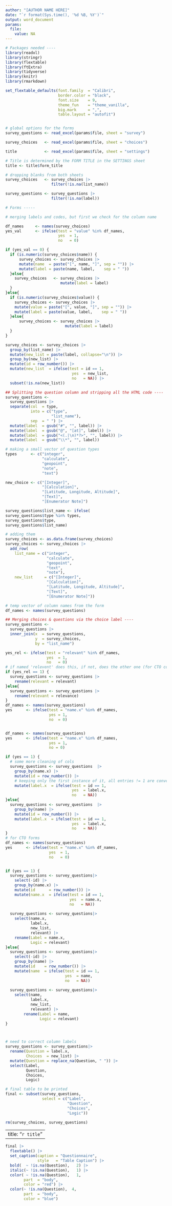---
author: "[AUTHOR NAME HERE]"
date: "`r format(Sys.time(), '%d %B, %Y')`"
output: word_document
params:
  file:
    value: NA
---

```{r setup, include = FALSE}
# Packages needed ----
library(readxl)
library(stringr)
library(flextable)
library(ftExtra)
library(tidyverse)
library(knitr)
library(rmarkdown)

set_flextable_defaults(font.family  = "Calibri",
                       border.color = "black",  
                       font.size    = 9, 
                       theme_fun    = "theme_vanilla",
                       big.mark     = ",", 
                       table.layout = "autofit")


# global options for the forms
survey_questions <- read_excel(params$file, sheet = "survey")

survey_choices   <- read_excel(params$file, sheet = "choices")

title            <- read_excel(params$file, sheet = "settings")

# Title is determined by the FORM TITLE in the SETTINGS sheet
title <- title$form_title

# dropping blanks from both sheets
survey_choices   <- survey_choices |>
                    filter(!is.na(list_name))

survey_questions <- survey_questions |>
                    filter(!is.na(label))

# Forms -----

# merging labels and codes, but first we check for the column name

df_names     <- names(survey_choices)
yes_val      <- ifelse(test = "value" %in% df_names, 
                       yes  = 1,
                       no   = 0)

if (yes_val == 0) {
  if (is.numeric(survey_choices$name)) { 
      survey_choices <- survey_choices |>
      mutate(name  = paste("[", name, "]", sep = "")) |>
      mutate(label = paste(name, label,    sep = " "))
  }else{
    survey_choices   <- survey_choices |>
                        mutate(label = label)
  }
}else{
  if (is.numeric(survey_choices$value)) {
    survey_choices <- survey_choices |>
    mutate(value = paste("[", value, "]", sep = "")) |>
    mutate(label = paste(value, label,    sep = " "))
  }else{
      survey_choices <- survey_choices |>
                          mutate(label = label)
  }
}

survey_choices <- survey_choices |> 
  group_by(list_name) |> 
  mutate(new_list = paste(label, collapse="\n")) |>
  group_by(new_list) |>
  mutate(id = row_number()) |>
  mutate(new_list  = ifelse(test = id == 1,
                             yes  = new_list,
                             no   = NA)) |>
  subset(!is.na(new_list))

## Splitting the question column and stripping all the HTML code ----
survey_questions <-
  survey_questions |>
  separate(col  = type,
           into = c("type", 
                    "list_name"),
           sep  = " ") |>
  mutate(label  = gsub("#", "", label)) |>
  mutate(label  = gsub("@", "[at]", label)) |>
  mutate(label  = gsub("<(.|\n)*?>", "", label)) |>
  mutate(label  = gsub("\\*", "", label))

# making a small vector of question types
types      <- c("integer", 
                "calculate",
                "geopoint", 
                "note", 
                "text")

new_choice <- c("[Integer]",
                "[Calculation]",
                "[Latitude, Longitude, Altitude]",
                "[Text]",
                "[Enumerator Note]")

survey_questions$list_name <- ifelse(
survey_questions$type %in% types,
survey_questions$type,
survey_questions$list_name)

# adding them
survey_choices <- as.data.frame(survey_choices)  
survey_choices <- survey_choices |>
  add_row(
    list_name = c("integer",
                  "calculate",
                  "geopoint",
                  "text",
                  "note"),
    new_list     = c("[Integer]",
                  "[Calculation]",
                  "[Latitude, Longitude, Altitude]",
                  "[Text]",
                  "[Enumerator Note]"))

# temp vector of column names from the form
df_names <- names(survey_questions)

## Merging choices & questions via the choice label ----
survey_questions <-
  survey_questions |>
  inner_join(x  = survey_questions,
             y  = survey_choices,
             by = "list_name")

yes_rel <- ifelse(test = "relevant" %in% df_names, 
                  yes  = 1,
                  no   = 0)
# if named 'relevent' does this, if not, does the other one (for CTO compatability!)
if (yes_rel == 1) {
  survey_questions <- survey_questions |>
    rename(relevant = relevant)  
}else{
  survey_questions <- survey_questions |>
    rename(relevant = relevance)  
}
df_names <- names(survey_questions)
yes      <- ifelse(test = "name.x" %in% df_names, 
                   yes = 1,
                   no  = 0)


df_names <- names(survey_questions)
yes      <- ifelse(test = "name.x" %in% df_names, 
                   yes = 1,
                   no = 0)

if (yes == 1) {
  # some more cleaning of cols 
  survey_questions <- survey_questions  |>
    group_by(name.x) |>
    mutate(id = row_number()) |>
    # keeping only the first instance of it, all entries != 1 are converted to NA
    mutate(label.x  = ifelse(test = id == 1,
                             yes  = label.x,
                             no   = NA))
}else{
  survey_questions <- survey_questions  |>
    group_by(name) |>
    mutate(id = row_number()) |>
    mutate(label.x  = ifelse(test = id == 1,
                             yes  = label.x,
                             no   = NA))
}
# for CTO forms
df_names <- names(survey_questions)
yes      <- ifelse(test = "name.x" %in% df_names, 
                   yes  = 1,
                   no   = 0)


if (yes == 1) {
  survey_questions <- survey_questions|>
    select(-id) |>
    group_by(name.x) |>
    mutate(id      = row_number()) |>
    mutate(name.x  = ifelse(test = id == 1,
                            yes  = name.x,
                            no   = NA))
  
  survey_questions <- survey_questions|>
    select(name.x, 
           label.x, 
           new_list,
           relevant) |>
    rename(Label = name.x,
           Logic = relevant)
}else{
  survey_questions <- survey_questions|>
    select(-id) |>
    group_by(name) |>
    mutate(id    = row_number()) |>
    mutate(name  = ifelse(test = id == 1,
                          yes  = name,
                          no   = NA))
  
  survey_questions <- survey_questions|>
    select(name, 
           label.x, 
           new_list,
           relevant) |>
        rename(Label = name,
               Logic = relevant)
}



# need to correct column labels
survey_questions <- survey_questions|>
  rename(Question = label.x,
         Choices  = new_list) |>
  mutate(Question = replace_na(Question, " ")) |>
  select(Label, 
         Question, 
         Choices,
         Logic)

# final table to be printed
final <- subset(survey_questions, 
                select = c("Label", 
                           "Question", 
                           "Choices",
                           "Logic"))

rm(survey_choices, survey_questions)

```

---
title: "`r title`"
---

```{r ft.split = TRUE, echo = F}
final |>
  flextable() |>
  set_caption(caption = "Questionnaire",
              style   = "Table Caption") |>
  bold(  ~ !is.na(Question),   2) |>
  italic(~ !is.na(Question),   1) |>
  color( ~ !is.na(Question),   1, 
        part  = "body", 
        color = "red") |>
  color(~ !is.na(Question),  4, 
        part  = "body", 
        color = "blue")
```

